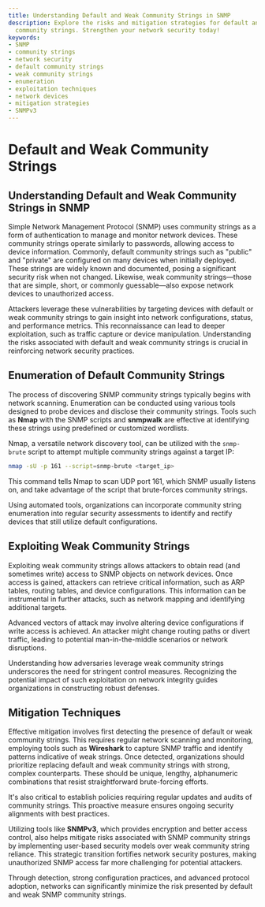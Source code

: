 ```yaml
---
title: Understanding Default and Weak Community Strings in SNMP
description: Explore the risks and mitigation strategies for default and weak SNMP
  community strings. Strengthen your network security today!
keywords:
- SNMP
- community strings
- network security
- default community strings
- weak community strings
- enumeration
- exploitation techniques
- network devices
- mitigation strategies
- SNMPv3
---
```


# Default and Weak Community Strings

## Understanding Default and Weak Community Strings in SNMP

Simple Network Management Protocol (SNMP) uses community strings as a form of authentication to manage and monitor network devices. These community strings operate similarly to passwords, allowing access to device information. Commonly, default community strings such as "public" and "private" are configured on many devices when initially deployed. These strings are widely known and documented, posing a significant security risk when not changed. Likewise, weak community strings—those that are simple, short, or commonly guessable—also expose network devices to unauthorized access.

Attackers leverage these vulnerabilities by targeting devices with default or weak community strings to gain insight into network configurations, status, and performance metrics. This reconnaissance can lead to deeper exploitation, such as traffic capture or device manipulation. Understanding the risks associated with default and weak community strings is crucial in reinforcing network security practices.

## Enumeration of Default Community Strings

The process of discovering SNMP community strings typically begins with network scanning. Enumeration can be conducted using various tools designed to probe devices and disclose their community strings. Tools such as **Nmap** with the SNMP scripts and **snmpwalk** are effective at identifying these strings using predefined or customized wordlists. 

Nmap, a versatile network discovery tool, can be utilized with the `snmp-brute` script to attempt multiple community strings against a target IP:

```bash
nmap -sU -p 161 --script=snmp-brute <target_ip>
```

This command tells Nmap to scan UDP port 161, which SNMP usually listens on, and take advantage of the script that brute-forces community strings.

Using automated tools, organizations can incorporate community string enumeration into regular security assessments to identify and rectify devices that still utilize default configurations.

## Exploiting Weak Community Strings

Exploiting weak community strings allows attackers to obtain read (and sometimes write) access to SNMP objects on network devices. Once access is gained, attackers can retrieve critical information, such as ARP tables, routing tables, and device configurations. This information can be instrumental in further attacks, such as network mapping and identifying additional targets.

Advanced vectors of attack may involve altering device configurations if write access is achieved. An attacker might change routing paths or divert traffic, leading to potential man-in-the-middle scenarios or network disruptions.

Understanding how adversaries leverage weak community strings underscores the need for stringent control measures. Recognizing the potential impact of such exploitation on network integrity guides organizations in constructing robust defenses.

## Mitigation Techniques

Effective mitigation involves first detecting the presence of default or weak community strings. This requires regular network scanning and monitoring, employing tools such as **Wireshark** to capture SNMP traffic and identify patterns indicative of weak strings. Once detected, organizations should prioritize replacing default and weak community strings with strong, complex counterparts. These should be unique, lengthy, alphanumeric combinations that resist straightforward brute-forcing efforts.

It's also critical to establish policies requiring regular updates and audits of community strings. This proactive measure ensures ongoing security alignments with best practices.

Utilizing tools like **SNMPv3**, which provides encryption and better access control, also helps mitigate risks associated with SNMP community strings by implementing user-based security models over weak community string reliance. This strategic transition fortifies network security postures, making unauthorized SNMP access far more challenging for potential attackers. 

Through detection, strong configuration practices, and advanced protocol adoption, networks can significantly minimize the risk presented by default and weak SNMP community strings.